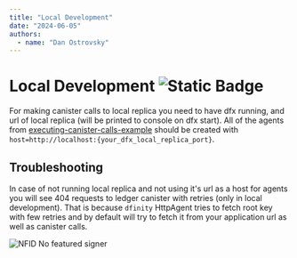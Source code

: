 ```yaml
---
title: "Local Development"
date: "2024-06-05"
authors:
  - name: "Dan Ostrovsky"
---
```


# Local Development ![Static Badge](https://img.shields.io/badge/status-wip-red)

For making canister calls to local replica you need to have dfx running, and url of local replica
(will be printed to console on dfx start). All of the agents from
[executing-canister-calls-example](/getting-started/executing-canister-calls#3-set-up-agents) should
be created with `host=http://localhost:{your_dfx_local_replica_port}`.

## Troubleshooting

In case of not running local replica and not using it's url as a host for agents you will see 404
requests to ledger canister with retries (only in local development). That is because `dfinity`
HttpAgent tries to fetch root key with few retries and by default will try to fetch it from your
application url as well as canister calls.

![NFID No featured signer](../../../docs/public/img/404.png)
